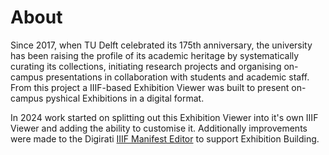 # About

Since 2017, when TU Delft celebrated its 175th anniversary, the university has been raising the profile of its academic heritage by systematically curating its collections, initiating research projects and organising on-campus presentations in collaboration with students and academic staff. From this project a IIIF-based Exhibition Viewer was built to present on-campus pyshical Exhibitions in a digital format.

In 2024 work started on splitting out this Exhibition Viewer into it's own IIIF Viewer and adding the ability to customise it. Additionally improvements were made to the Digirati [IIIF Manifest Editor](https://manifest-editor.digirati.services) to support Exhibition Building.
